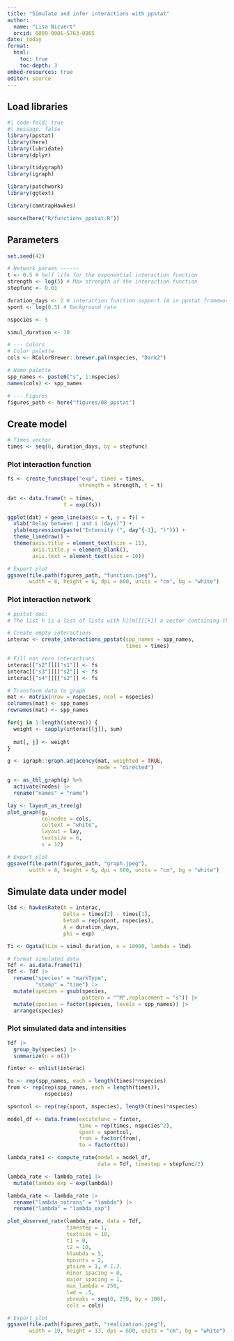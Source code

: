 ```yaml
---
title: "Simulate and infer interactions with ppstat"
author: 
  name: "Lisa Nicvert"
  orcid: 0009-0006-5763-0865
date: today
format: 
  html:
    toc: true
    toc-depth: 3
embed-resources: true
editor: source
---
```


## Load libraries

```r
#| code-fold: true
#| message: false
library(ppstat)
library(here)
library(lubridate)
library(dplyr)

library(tidygraph)
library(igraph)

library(patchwork)
library(ggtext)

library(camtrapHawkes)

source(here("R/functions_ppstat.R"))
```

## Parameters

```r
set.seed(42)

# Network params ------
t <- 0.5 # half life for the exponential interaction function
strength <- log(5) # Max strength of the interaction function
stepfunc <- 0.01

duration_days <- 2 # interaction function support (A in ppstat framework)
spont <- log(0.5) # Background rate

nspecies <- 5

simul_duration <- 10

# --- Colors
# Color palette
cols <- RColorBrewer::brewer.pal(nspecies, "Dark2")

# Name palette
spp_names <- paste0("s", 1:nspecies)
names(cols) <- spp_names

# --- Figures
figures_path <- here("figures/08_ppstat")
```

## Create model

```r
# Times vector
times <- seq(0, duration_days, by = stepfunc)
```

### Plot interaction function

```r
fs <- create_funcshape("exp", times = times, 
                       strength = strength, t = t)
  
dat <- data.frame(t = times,
                  f = exp(fs))

ggplot(dat) + geom_line(aes(x = t, y = f)) +
  xlab("Delay between j and i (days)") +
  ylab(expression(paste("Intensity (", day^{-1}, ")"))) +
  theme_linedraw() +
  theme(axis.title = element_text(size = 11),
        axis.title.y = element_blank(),
        axis.text = element_text(size = 10))

# Export plot
ggsave(file.path(figures_path, "function.jpeg"),
       width = 8, height = 6, dpi = 600, units = "cm", bg = "white")
```

### Plot interaction network

```r
# ppstat doc:
# The list h is a list of lists with h[[m]][[k]] a vector containing the effect of the k'th process on the m'th process.

# Create empty interactions
interac <- create_interactions_ppstat(spp_names = spp_names, 
                                      times = times)

# Fill non zero interactions
interac[["s2"]][["s1"]] <- fs
interac[["s3"]][["s2"]] <- fs
interac[["s4"]][["s2"]] <- fs
```

```r
# Transform data to graph
mat <- matrix(nrow = nspecies, ncol = nspecies)
colnames(mat) <- spp_names
rownames(mat) <- spp_names

for(j in 1:length(interac)) {
  weight <- sapply(interac[[j]], sum)
  
  mat[, j] <- weight
}

g <- igraph::graph.adjacency(mat, weighted = TRUE, 
                             mode = "directed")

g <- as_tbl_graph(g) %>% 
  activate(nodes) |> 
  rename("names" = "name")

lay <- layout_as_tree(g)
plot_graph(g,
           colnodes = cols,
           coltext = "white",
           layout = lay,
           textsize = 6, 
           s = 12)

# Export plot
ggsave(file.path(figures_path, "graph.jpeg"),
       width = 8, height = 6, dpi = 600, units = "cm", bg = "white")
```

## Simulate data under model

```r
lbd <- hawkesRate(h = interac,
                  Delta = times[2] - times[1],
                  beta0 = rep(spont, nspecies),
                  A = duration_days,
                  phi = exp)
```

```r
Ti <- Ogata(tLim = simul_duration, n = 10000, lambda = lbd)
```

```r
# Format simulated data
Tdf <- as.data.frame(Ti)
Tdf <- Tdf |> 
  rename("species" = "markType",
         "stamp" = "time") |> 
  mutate(species = gsub(species, 
                        pattern = "^M",replacement = "s")) |> 
  mutate(species = factor(species, levels = spp_names)) |> 
  arrange(species)
```

### Plot simulated data and intensities

```r
Tdf |> 
  group_by(species) |> 
  summarize(n = n())
```

```r
finter <- unlist(interac)

to <- rep(spp_names, each = length(times)*nspecies)
from <- rep(rep(spp_names, each = length(times)), 
            nspecies)

spontcol <- rep(rep(spont, nspecies), length(times)*nspecies)

model_df <- data.frame(excitefunc = finter,
                       time = rep(times, nspecies^2),
                       spont = spontcol,
                       from = factor(from),
                       to = factor(to))
```

```r
lambda_rate1 <- compute_rate(model = model_df, 
                             data = Tdf, timestep = stepfunc/2)
```

```r
lambda_rate <- lambda_rate1 |> 
  mutate(lambda_exp = exp(lambda))

lambda_rate <- lambda_rate |> 
  rename("lambda_notrans" = "lambda") |> 
  rename("lambda" = "lambda_exp")
```

```r
plot_observed_rate(lambda_rate, data = Tdf, 
                   timestep = 1,
                   textsize = 10,
                   t1 = 0,
                   t2 = 10,
                   hlambda = 5,
                   hpoints = 2,
                   ptsize = 1, # 1.3,
                   minor_spacing = 0,
                   major_spacing = 1,
                   max_lambda = 250,
                   lwd = .5,
                   ybreaks = seq(0, 250, by = 100),
                   cols = cols)

# Export plot
ggsave(file.path(figures_path, "realization.jpeg"),
       width = 10, height = 13, dpi = 600, units = "cm", bg = "white")
```